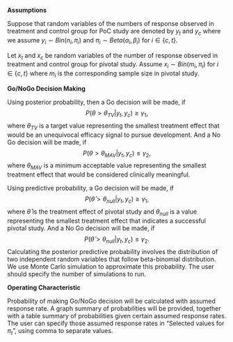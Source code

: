 **Assumptions**

Suppose that random variables of the numbers of response observed in treatment and control group for PoC study are denoted by $y_t$ and $y_c$ where we assume $y_i \sim Bin(n_i,\pi_i)$ and $\pi_i \sim Beta(\alpha_i,\beta_i)$ for $i \in \{c,t\}$.

Let $x_t$ and $x_c$ be random variables of the number of response observed in treatment and control group for pivotal study.
Assume $x_i \sim Bin(m_i, \pi_i)$ for $i \in \{c,t\}$ where $m_i$ is the corresponding sample size in pivotal study.

**Go/NoGo Decision Making**

Using posterior probability, then a Go decision will be made, if 
$$P(\theta>\theta_{TV}|y_t,y_c) \geq \gamma_1,$$
where $\theta_{TV}$ is a target value representing the smallest treatment effect that would be an unequivocal efficacy signal to pursue development.
And a No Go decision will be made, if
$$P(\theta>\theta_{MAV}|y_t,y_c) \leq \gamma_2,$$
where $\theta_{MAV}$ is a minimum acceptable value representing the smallest treatment effect that would be considered clinically meaningful.

Using predictive probability, a Go decision will be made, if
$$P(\hat \theta>\theta_{null}|y_t,y_c) \geq \gamma_1,$$
where $\hat\theta$ is the treatment effect of pivotal study and $\theta_{null}$ is a value representing the smallest treatment effect that indicates a successful pivotal study.
And a No Go decision will be made, if
$$P(\hat \theta>\theta_{null}|y_t,y_c) \leq \gamma_2.$$
Calculating the posterior predictive probability involves the distribution of two independent random variables that follow beta-binomial distribution.
We use Monte Carlo simulation to approximate this probability.
The user should specify the number of simulations to run.

**Operating Characteristic**

Probability of making Go/NoGo decision will be calculated with assumed response rate.
A graph summary of probabilities will be provided, together with a table summary of probabilities given certain assumed response rates.
The user can specify those assumed response rates in "Selected values for $\pi_t$", using comma to separate values.